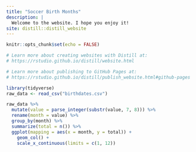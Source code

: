 ```yaml
---
title: "Soccer Birth Months"
description: |
  Welcome to the website. I hope you enjoy it!
site: distill::distill_website
---
```


```r
knitr::opts_chunk$set(echo = FALSE)

# Learn more about creating websites with Distill at:
# https://rstudio.github.io/distill/website.html

# Learn more about publishing to GitHub Pages at:
# https://rstudio.github.io/distill/publish_website.html#github-pages

```


```r
library(tidyverse)
raw_data <- read_csv("birthdates.csv")

raw_data %>% 
  mutate(value = parse_integer(substr(value, 7, 8))) %>% 
  rename(month = value) %>% 
  group_by(month) %>% 
  summarize(total = n()) %>% 
  ggplot(mapping = aes(x = month, y = total)) + 
    geom_col() + 
    scale_x_continuous(limits = c(1, 12))
```

